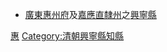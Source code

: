 *[[廣東省_(清)|廣東]][[惠州府|惠州府]]及[[嘉應直隸州|嘉應直隸州]]之[[興寧縣|興寧縣]]
[[Category:清朝廣東知縣|惠]]
[[Category:清朝興寧縣知縣|Category:清朝興寧縣知縣]]